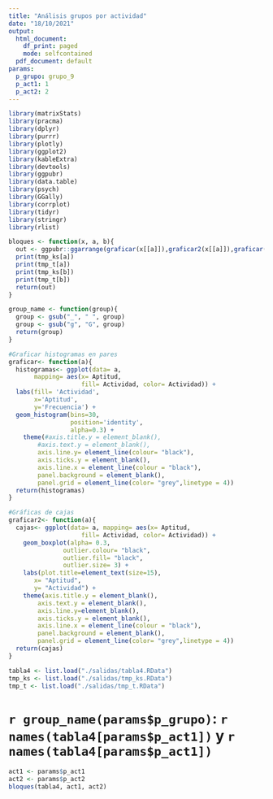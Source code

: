 ```yaml
---
title: "Análisis grupos por actividad"
date: "18/10/2021"
output:
  html_document:
    df_print: paged
    mode: selfcontained
  pdf_document: default
params:
  p_grupo: grupo_9
  p_act1: 1
  p_act2: 2
---
```


```r
library(matrixStats)
library(pracma)
library(dplyr)
library(purrr)
library(plotly)
library(ggplot2)
library(kableExtra)
library(devtools)
library(ggpubr)
library(data.table)
library(psych)
library(GGally)
library(corrplot)
library(tidyr)
library(stringr)
library(rlist)
```

```r
bloques <- function(x, a, b){
  out <- ggpubr::ggarrange(graficar(x[[a]]),graficar2(x[[a]]),graficar(x[[b]]),graficar2(x[[b]]))
  print(tmp_ks[a])
  print(tmp_t[a])
  print(tmp_ks[b])
  print(tmp_t[b])
  return(out)
}
```

```r
group_name <- function(group){
  group <- gsub("_", " ", group)
  group <- gsub("g", "G", group)
  return(group)
}
```

```r
#Graficar histogramas en pares
graficar<- function(a){
  histogramas<- ggplot(data= a,
       mapping= aes(x= Aptitud,
                    fill= Actividad, color= Actividad)) +
  labs(fill= 'Actividad',
       x='Aptitud',
       y='Frecuencia') +
  geom_histogram(bins=30,
                 position='identity',
                 alpha=0.3) +
    theme(#axis.title.y = element_blank(), 
        #axis.text.y = element_blank(),
        axis.line.y= element_line(colour= "black"),
        axis.ticks.y = element_blank(),
        axis.line.x = element_line(colour = "black"),
        panel.background = element_blank(), 
        panel.grid = element_line(color= "grey",linetype = 4))
  return(histogramas)
}
```

```r
#Gráficas de cajas
graficar2<- function(a){
  cajas<- ggplot(data= a, mapping= aes(x= Aptitud,
                    fill= Actividad, color= Actividad)) +
    geom_boxplot(alpha= 0.3,
               outlier.colour= "black",
               outlier.fill= "black",
               outlier.size= 3) +
    labs(plot.title=element_text(size=15),
       x= "Aptitud", 
       y= "Actividad") +
    theme(axis.title.y = element_blank(), 
        axis.text.y = element_blank(),
        axis.line.y=element_blank(),
        axis.ticks.y = element_blank(),
        axis.line.x = element_line(colour = "black"),
        panel.background = element_blank(),
        panel.grid = element_line(color= "grey",linetype = 4))
  return(cajas)
}
```

```r
tabla4 <- list.load("./salidas/tabla4.RData")
tmp_ks <- list.load("./salidas/tmp_ks.RData")
tmp_t <- list.load("./salidas/tmp_t.RData")
```


# `r group_name(params$p_grupo)`: `r names(tabla4[params$p_act1])` y `r names(tabla4[params$p_act1])`
```r
act1 <- params$p_act1
act2 <- params$p_act2
bloques(tabla4, act1, act2) 
```

